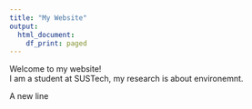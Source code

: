 ```yaml
---
title: "My Website"
output:
  html_document:
    df_print: paged
---
```


Welcome to my website!  
I am a student at SUSTech, my research is about environemnt.

A new line
